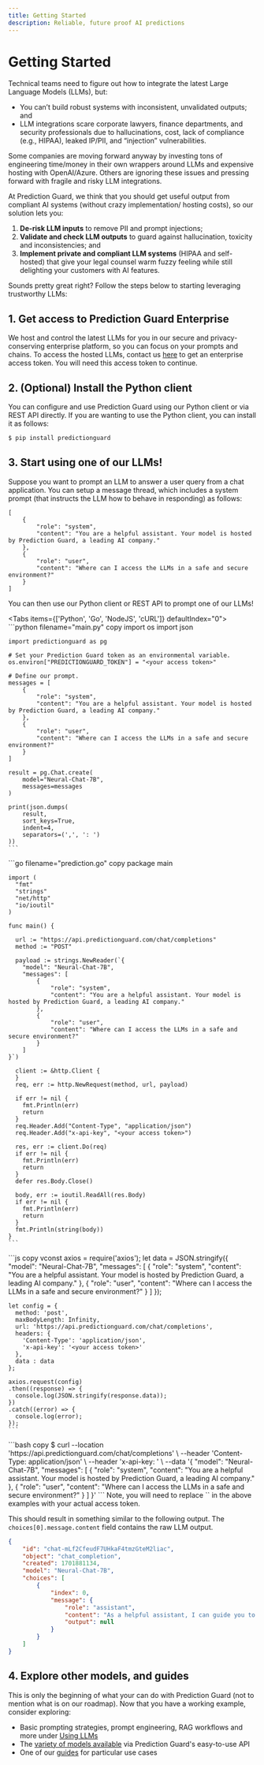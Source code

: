 ```yaml
---
title: Getting Started
description: Reliable, future proof AI predictions
---
```


# Getting Started

Technical teams need to figure out how to integrate the latest Large Language Models (LLMs), but:
- You can’t build robust systems with inconsistent, unvalidated outputs; and
- LLM integrations scare corporate lawyers, finance departments, and security professionals due to hallucinations, cost, lack of compliance (e.g., HIPAA), leaked IP/PII, and “injection” vulnerabilities.

Some companies are moving forward anyway by investing tons of engineering time/money in their own wrappers around LLMs and expensive hosting with OpenAI/Azure. Others are ignoring these issues and pressing forward with fragile and risky LLM integrations. 

At Prediction Guard, we think that you should get useful output from compliant AI systems (without crazy implementation/ hosting costs), so our solution lets you:
1. **De-risk LLM inputs** to remove PII and prompt injections; 
2. **Validate and check LLM outputs** to guard against hallucination, toxicity and inconsistencies; and
3. **Implement private and compliant LLM systems** (HIPAA and self-hosted) that give your legal counsel warm fuzzy feeling while still delighting your customers with AI features.

Sounds pretty great right? Follow the steps below to starting leveraging trustworthy LLMs:

## 1. Get access to Prediction Guard Enterprise

 
We host and control the latest LLMs for you in our secure and privacy-conserving enterprise platform, so you can focus on your prompts and chains. To access the hosted LLMs, contact us [here](https://www.predictionguard.com/getting-started) to get an enterprise access token. You will need this access token to continue.

## 2. (Optional) Install the Python client

You can configure and use Prediction Guard using our Python client or via REST API directly. If you are wanting to use the Python client, you can install it as follows:

```sh
$ pip install predictionguard
```

## 3. Start using one of our LLMs!

Suppose you want to prompt an LLM to answer a user query from a chat application. You can setup a message thread, which includes a system prompt (that instructs the LLM how to behave in responding) as follows: 

```
[
    {
        "role": "system",
        "content": "You are a helpful assistant. Your model is hosted by Prediction Guard, a leading AI company."
    },
    {
        "role": "user",
        "content": "Where can I access the LLMs in a safe and secure environment?"
    }
]
```

You can then use our Python client or REST API to prompt one of our LLMs!


<Tabs items={['Python', 'Go', 'NodeJS', 'cURL']}  defaultIndex="0">
  <Tab>
    ```python filename="main.py" copy
    import os
    import json

    import predictionguard as pg

    # Set your Prediction Guard token as an environmental variable.
    os.environ["PREDICTIONGUARD_TOKEN"] = "<your access token>"

    # Define our prompt.
    messages = [
        {
            "role": "system",
            "content": "You are a helpful assistant. Your model is hosted by Prediction Guard, a leading AI company."
        },
        {
            "role": "user",
            "content": "Where can I access the LLMs in a safe and secure environment?"
        }
    ]
    
    result = pg.Chat.create(
        model="Neural-Chat-7B",
        messages=messages
    )

    print(json.dumps(
        result,
        sort_keys=True,
        indent=4,
        separators=(',', ': ')
    ))
    ```
  </Tab>
  <Tab>
    ```go filename="prediction.go" copy
    package main

    import (
      "fmt"
      "strings"
      "net/http"
      "io/ioutil"
    )

    func main() {

      url := "https://api.predictionguard.com/chat/completions"
      method := "POST"

      payload := strings.NewReader(`{
        "model": "Neural-Chat-7B",
        "messages": [
            {
                "role": "system",
                "content": "You are a helpful assistant. Your model is hosted by Prediction Guard, a leading AI company."
            },
            {
                "role": "user",
                "content": "Where can I access the LLMs in a safe and secure environment?"
            }
        ]
    }`)

      client := &http.Client {
      }
      req, err := http.NewRequest(method, url, payload)

      if err != nil {
        fmt.Println(err)
        return
      }
      req.Header.Add("Content-Type", "application/json")
      req.Header.Add("x-api-key", "<your access token>")

      res, err := client.Do(req)
      if err != nil {
        fmt.Println(err)
        return
      }
      defer res.Body.Close()

      body, err := ioutil.ReadAll(res.Body)
      if err != nil {
        fmt.Println(err)
        return
      }
      fmt.Println(string(body))
    }
    ```
  </Tab>
  <Tab>
    ```js copy
    vconst axios = require('axios');
    let data = JSON.stringify({
      "model": "Neural-Chat-7B",
      "messages": [
        {
          "role": "system",
          "content": "You are a helpful assistant. Your model is hosted by Prediction Guard, a leading AI company."
        },
        {
          "role": "user",
          "content": "Where can I access the LLMs in a safe and secure environment?"
        }
      ]
    });

    let config = {
      method: 'post',
      maxBodyLength: Infinity,
      url: 'https://api.predictionguard.com/chat/completions',
      headers: { 
        'Content-Type': 'application/json', 
        'x-api-key': '<your access token>'
      },
      data : data
    };

    axios.request(config)
    .then((response) => {
      console.log(JSON.stringify(response.data));
    })
    .catch((error) => {
      console.log(error);
    });
    ```
  </Tab>
  <Tab>
    ```bash copy
    $ curl --location 'https://api.predictionguard.com/chat/completions' \
    --header 'Content-Type: application/json' \
    --header 'x-api-key: <your access token>' \
    --data '{
        "model": "Neural-Chat-7B",
        "messages": [
            {
                "role": "system",
                "content": "You are a helpful assistant. Your model is hosted by Prediction Guard, a leading AI company."
            },
            {
                "role": "user",
                "content": "Where can I access the LLMs in a safe and secure environment?"
            }
        ]
    }'
    ```
  </Tab>
</Tabs>

<Callout type="info" emoji="ℹ️">
  Note, you will need to replace `<your access token>` in the above examples with your actual access token.
</Callout>

This should result in something similar to the following output. The `choices[0].message.content` field contains the raw LLM output. 

```json
{
    "id": "chat-mLf2CfeudF7UHkaF4tmzGteM2liac",
    "object": "chat_completion",
    "created": 1701881134,
    "model": "Neural-Chat-7B",
    "choices": [
        {
            "index": 0,
            "message": {
                "role": "assistant",
                "content": "As a helpful assistant, I can guide you to access the LLMs (Language Language Models) in a safe and secure environment through Prediction Guard's AI platform. Prediction Guard is a leading AI company that provides a secure and compliant platform for hosting and deploying AI models, including LLMs. Here are the steps to access the LLMs on Prediction Guard's platform:\n\n1. Sign up for a Prediction Guard account: Visit the Prediction Guard website and",
                "output": null
            }
        }
    ]
}
```

## 4. Explore other models, and guides

This is only the beginning of what your can do with Prediction Guard (not to mention what is on our roadmap). Now that you have a working example, consider exploring:

- Basic prompting strategies, prompt engineering, RAG workflows and more under [Using LLMs](usingllms)
- The [variety of models available](models) via Prediction Guard's easy-to-use API
- One of our [guides](guides) for particular use cases

